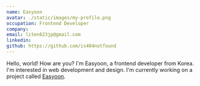 ```yaml
---
name: Easyoon
avatar: ./static/images/my-profile.png
occupation: Frontend Developer
company: 
email: liten623jp@gmail.com
linkedin:
github: https://github.com/is404notfound
---
```


Hello, world! How are you?
I'm Easyoon, a frontend developer from Korea. 
I'm interested in web development and design. 
I'm currently working on a project called [Easyoon](https://github.com/is404notfound).